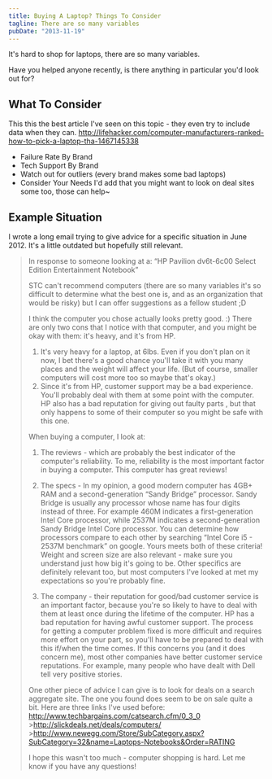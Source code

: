 ```yaml
---
title: Buying A Laptop? Things To Consider
tagline: There are so many variables
pubDate: "2013-11-19"
---
```


It's hard to shop for laptops, there are so many variables.

Have you helped anyone recently, is there anything in particular you'd look out for?

## What To Consider

This this the best article I've seen on this topic - they even try to include data when they can. http://lifehacker.com/computer-manufacturers-ranked-how-to-pick-a-laptop-tha-1467145338

- Failure Rate By Brand
- Tech Support By Brand
- Watch out for outliers (every brand makes some bad laptops)
- Consider Your Needs I'd add that you might want to look on deal sites some too, those can help~

## Example Situation

I wrote a long email trying to give advice for a specific situation in June 2012. It's a little outdated but hopefully still relevant.

> In response to someone looking at a: “HP Pavilion dv6t-6c00 Select Edition Entertainment Notebook”
>
> STC can't recommend computers (there are so many variables it's so difficult to determine what the best one is, and as an organization that would be risky) but I can offer suggestions as a fellow student ;D
>
> I think the computer you chose actually looks pretty good. :) There are only two cons that I notice with that computer, and you might be okay with them: it's heavy, and it's from HP.
>
> 1.  It's very heavy for a laptop, at 6lbs. Even if you don't plan on it now, I bet there's a good chance you'll take it with you many places and the weight will affect your life. (But of course, smaller computers will cost more too so maybe that's okay.)
> 2.  Since it's from HP, customer support may be a bad experience. You'll probably deal with them at some point with the computer. HP also has a bad reputation for giving out faulty parts , but that only happens to some of their computer so you might be safe with this one.
>
> When buying a computer, I look at:
>
> 1.  The reviews - which are probably the best indicator of the computer's reliability. To me, reliability is the most important factor in buying a computer. This computer has great reviews!
>
> 2.  The specs - In my opinion, a good modern computer has 4GB+ RAM and a second-generation “Sandy Bridge” processor. Sandy Bridge is usually any processor whose name has four digits instead of three. For example 460M indicates a first-generation Intel Core processor, while 2537M indicates a second-generation Sandy Bridge Intel Core processor. You can determine how processors compare to each other by searching “Intel Core i5 - 2537M benchmark” on google. Yours meets both of these criteria! Weight and screen size are also relevant - make sure you understand just how big it's going to be. Other specifics are definitely relevant too, but most computers I've looked at met my expectations so you're probably fine.
>
> 3.  The company - their reputation for good/bad customer service is an important factor, because you're so likely to have to deal with them at least once during the lifetime of the computer. HP has a bad reputation for having awful customer support. The process for getting a computer problem fixed is more difficult and requires more effort on your part, so you'll have to be prepared to deal with this if/when the time comes. If this concerns you (and it does concern me), most other companies have better customer service reputations. For example, many people who have dealt with Dell tell very positive stories.
>
> One other piece of advice I can give is to look for deals on a search aggregate site. The one you found does seem to be on sale quite a bit. Here are three links I've used before: http://www.techbargains.com/catsearch.cfm/0_3_0 >http://slickdeals.net/deals/computers/ >http://www.newegg.com/Store/SubCategory.aspx?SubCategory=32&name=Laptops-Notebooks&Order=RATING
>
> I hope this wasn't too much - computer shopping is hard. Let me know if you have any questions!
